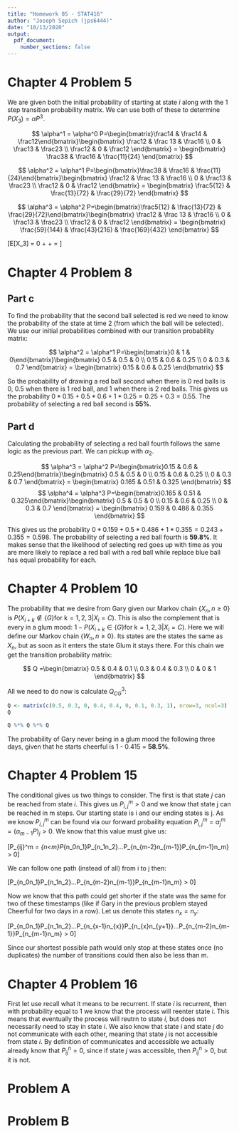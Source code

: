 ```yaml
---
title: "Homework 05 - STAT416"
author: "Joseph Sepich (jps6444)"
date: "10/13/2020"
output:
  pdf_document:
    number_sections: false
---
```


# Chapter 4 Problem 5

We are given both the initial probability of starting at state $i$ along with the 1 step transition probability matrix. We can use both of these to determine $P(X_3) = \alpha P^3$.

$$
\alpha^1 = \alpha^0 P=\begin{bmatrix}\frac14 & \frac14 & \frac12\end{bmatrix}\begin{bmatrix}
\frac12 & \frac 13 & \frac16 \\
0 & \frac13 & \frac23 \\
\frac12 & 0 & \frac12
\end{bmatrix} = \begin{bmatrix}
\frac38 & \frac16 & \frac{11}{24}
\end{bmatrix}
$$

$$
\alpha^2 = \alpha^1 P=\begin{bmatrix}\frac38 & \frac16 & \frac{11}{24}\end{bmatrix}\begin{bmatrix}
\frac12 & \frac 13 & \frac16 \\
0 & \frac13 & \frac23 \\
\frac12 & 0 & \frac12
\end{bmatrix} = \begin{bmatrix}
\frac5{12} & \frac{13}{72} & \frac{29}{72}
\end{bmatrix}
$$

$$
\alpha^3 = \alpha^2 P=\begin{bmatrix}\frac5{12} & \frac{13}{72} & \frac{29}{72}\end{bmatrix}\begin{bmatrix}
\frac12 & \frac 13 & \frac16 \\
0 & \frac13 & \frac23 \\
\frac12 & 0 & \frac12
\end{bmatrix} = \begin{bmatrix}
\frac{59}{144} & \frac{43}{216} & \frac{169}{432}
\end{bmatrix}
$$

\[E[X_3] = 0 + \frac{43}{216} + \frac{169}{216} = \frac{212}{216} \approx 0.9815\]

# Chapter 4 Problem 8

## Part c

To find the probability that the second ball selected is red we need to know the probability of the state at time 2 (from which the ball will be selected). We use our initial probabilities combined with our transition probability matrix:

$$
\alpha^2 = \alpha^1 P=\begin{bmatrix}0 & 1 & 0\end{bmatrix}\begin{bmatrix}
0.5 & 0.5 & 0 \\
0.15 & 0.6 & 0.25 \\
0 & 0.3 & 0.7
\end{bmatrix} = \begin{bmatrix}
0.15 & 0.6 & 0.25
\end{bmatrix}
$$

So the probability of drawing a red ball second when there is 0 red balls is 0, 0.5 when there is 1 red ball, and 1 when there is 2 red balls. This gives us the probability $0 * 0.15 + 0.5 * 0.6 + 1 * 0.25 = 0.25 + 0.3 = 0.55$. The probability of selecting a red ball second is **55%**.

## Part d

Calculating the probability of selecting a red ball fourth follows the same logic as the previous part. We can pickup with $\alpha_2$.

$$
\alpha^3 = \alpha^2 P=\begin{bmatrix}0.15 & 0.6 & 0.25\end{bmatrix}\begin{bmatrix}
0.5 & 0.5 & 0 \\
0.15 & 0.6 & 0.25 \\
0 & 0.3 & 0.7
\end{bmatrix} = \begin{bmatrix}
0.165 & 0.51 & 0.325
\end{bmatrix}
$$
$$
\alpha^4 = \alpha^3 P=\begin{bmatrix}0.165 & 0.51 & 0.325\end{bmatrix}\begin{bmatrix}
0.5 & 0.5 & 0 \\
0.15 & 0.6 & 0.25 \\
0 & 0.3 & 0.7
\end{bmatrix} = \begin{bmatrix}
0.159 & 0.486 & 0.355
\end{bmatrix}
$$

This gives us the probability $0 * 0.159 + 0.5 * 0.486 + 1 * 0.355 = 0.243 + 0.355 = 0.598$. The probability of selecting a red ball fourth is **59.8%**. It makes sense that the likelihood of selecting red goes up with time as you are more likely to replace a red ball with a red ball while replace blue ball has equal probability for each.

# Chapter 4 Problem 10

The probability that we desire from Gary given our Markov chain $\{X_n,n \geq 0\}$ is $P(X_{i+k} \notin  \{G\} \text{for k} = 1,2,3|X_i = C)$. This is also the complement that is every in a glum mood: $1 - P(X_{i+k} \in  \{G\} \text{for k} = 1,2,3|X_i = C)$.  Here we will define our Markov chain $\{W_n, n\geq 0\}$. Its states are the states the same as $X_n$, but as soon as it enters the state Glum it stays there. For this chain we get the transition probability matrix:

$$
Q =\begin{bmatrix}
0.5 & 0.4 & 0.1 \\
0.3 & 0.4 & 0.3 \\
0 & 0 & 1
\end{bmatrix}
$$

All we need to do now is calculate $Q^3_{CG}$:

```r
Q <- matrix(c(0.5, 0.3, 0, 0.4, 0.4, 0, 0.1, 0.3, 1), nrow=3, ncol=3)
Q
```
```r
Q %*% Q %*% Q
```

The probability of Gary never being in a glum mood the following three days, given that he starts cheerful is 1 - 0.415 = **58.5%**.

# Chapter 4 Problem 15

The conditional gives us two things to consider. The first is that state $j$ can be reached from state $i$. This gives us $P^m_{i,j} > 0$ and we know that state j can be reached in m steps. Our starting state is i and our ending states is j. As we know $P^m_{i,j}$ can be found via our forward probaility equation $P^m_{i,j} = \alpha_j^m = (\alpha_{m-1}P)_j > 0$. We know that this value must give us:

\[P_{ij}^m = \Sigma_{n<m}P_{n_0n_1}P_{n_1n_2}...P_{n_{m-2}n_{m-1}}P_{n_{m-1}n_m} > 0\]

We can follow one path (instead of all) from i to j then:

\[P_{n_0n_1}P_{n_1n_2}...P_{n_{m-2}n_{m-1}}P_{n_{m-1}n_m} > 0\]

Now we know that this path could get shorter if the state was the same for two of these timestamps (like if Gary in the previous problem stayed Cheerful for two days in a row). Let us denote this states $n_x = n_y$:

\[P_{n_0n_1}P_{n_1n_2}...P_{n_{x-1}n_{x}}P_{n_{x}n_{y+1}}...P_{n_{m-2}n_{m-1}}P_{n_{m-1}n_m} > 0\]

Since our shortest possible path would only stop at these states once (no duplicates) the number of transitions could then also be less than m.

# Chapter 4 Problem 16

First let use recall what it means to be recurrent. If state $i$ is recurrent, then with probability equal to 1 we know that the process will reenter state $i$. This means that eventually the process will reutrn to state $i$, but does not necessarily need to stay in state $i$. We also know that state $i$ and state $j$ do not communicate with each other, meaning that state $j$ is not accessible from state $i$. By definition of communicates and accessible we actually already know that $P_{ij}^n = 0$, since if state $j$ was accessible, then $P_{ij}^n > 0$, but it is not.

# Problem A



# Problem B
















